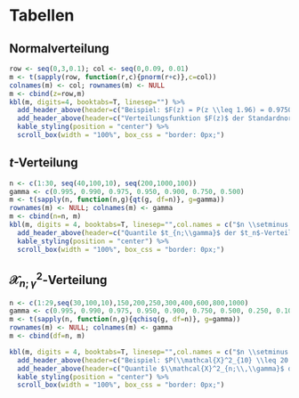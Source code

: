 # Tabellen

## Normalverteilung

```r
row <- seq(0,3,0.1); col <- seq(0,0.09, 0.01)
m <- t(sapply(row, function(r,c){pnorm(r+c)},c=col))
colnames(m) <- col; rownames(m) <- NULL
m <- cbind(z=row,m)
kbl(m, digits=4, booktabs=T, linesep="") %>%
  add_header_above(header=c("Beispiel: $F(z) = P(z \\leq 1.96) = 0.9750$" = ncol(m)), escape=F) %>% 
  add_header_above(header=c("Verteilungsfunktion $F(z)$ der Standardnormalverteilung $N(0,1)$" = ncol(m)), escape = F, bold=T, line= F) %>%
  kable_styling(position = "center") %>%
  scroll_box(width = "100%", box_css = "border: 0px;")
```

## $t$-Verteilung

```r
n <- c(1:30, seq(40,100,10), seq(200,1000,100))
gamma <- c(0.995, 0.990, 0.975, 0.950, 0.900, 0.750, 0.500)
m <- t(sapply(n, function(n,g){qt(g, df=n)}, g=gamma))
rownames(m) <- NULL; colnames(m) <- gamma
m <- cbind(n=n, m)
kbl(m, digits = 4, booktabs=T, linesep="",col.names = c("$n \\setminus \\gamma$",colnames(m)[-1]), escape = F) %>%
  add_header_above(header=c("Quantile $t_{n;\\gamma}$ der $t_n$-Verteilung" = ncol(m)), escape = F, bold=T, line= F) %>%
  kable_styling(position = "center") %>%
  scroll_box(width = "100%", box_css = "border: 0px;")
```



## $\mathcal{X}^2_{n;\,\gamma}$-Verteilung

```r
n <- c(1:29,seq(30,100,10),150,200,250,300,400,600,800,1000)
gamma <- c(0.995, 0.990, 0.975, 0.950, 0.900, 0.750, 0.500, 0.250, 0.100, 0.050, 0.010, 0.005)
m <- t(sapply(n, function(n,g){qchisq(g, df=n)}, g=gamma))
rownames(m) <- NULL; colnames(m) <- gamma
m <- cbind(df=n, m)

kbl(m, digits = 4, booktabs=T, linesep="",col.names = c("$n \\setminus \\gamma$",colnames(m)[-1]), escape = F) %>%
  add_header_above(header=c("Beispiel: $P(\\mathcal{X}^2_{10} \\leq 20.4832) = 0.975$" = ncol(m)), escape=F) %>% 
  add_header_above(header=c("Quantile $\\mathcal{X}^2_{n;\\,\\gamma}$ der $\\mathcal{X}^2_n$-Verteilung" = ncol(m)), escape = F, bold=T, line= F) %>% 
  kable_styling(position = "center") %>%
  scroll_box(width = "100%", box_css = "border: 0px;")
```